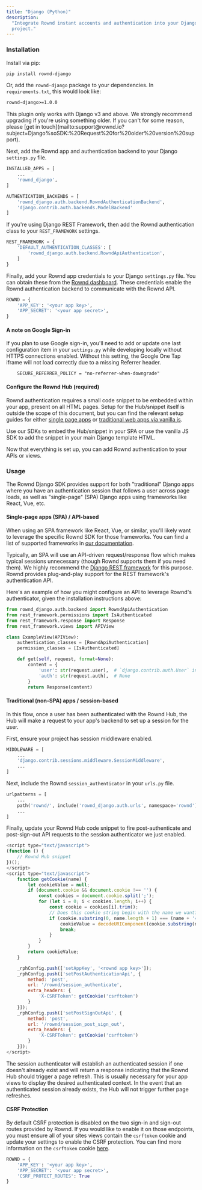 ```yaml
---
title: "Django (Python)"
description:
  "Integrate Rownd instant accounts and authentication into your Django-backed
  project."
---
```


### Installation

Install via pip:

```bash
pip install rownd-django
```

Or, add the `rownd-django` package to your dependencies. In `requirements.txt`,
this would look like:

```txt
rownd-django>=1.0.0
```

<Info>
  This plugin only works with Django v3 and above. We strongly recommend
  upgrading if you're using something older. If you can't for some reason,
  please [get in
  touch](mailto:support@rownd.io?subject=Django%soSDK:%20Request%20for%20older%20version%20support).
</Info>

Next, add the Rownd app and authentication backend to your Django `settings.py`
file.

```py
INSTALLED_APPS = [
    ...
    'rownd_django',
]

AUTHENTICATION_BACKENDS = [
    'rownd_django.auth.backend.RowndAuthenticationBackend',
    'django.contrib.auth.backends.ModelBackend'
]
```

If you're using Django REST Framework, then add the Rownd authentication class
to your `REST_FRAMEWORK` settings.

```py
REST_FRAMEWORK = {
    'DEFAULT_AUTHENTICATION_CLASSES': [
        'rownd_django.auth.backend.RowndApiAuthentication',
    ]
}
```

Finally, add your Rownd app credentials to your Django `settings.py` file. You
can obtain these from the [Rownd dashboard](https://app.rownd.io). These
credentials enable the Rownd authentication backend to communicate with the
Rownd API.

```py
ROWND = {
    'APP_KEY': '<your app key>',
    'APP_SECRET': '<your app secret>',
}
```

#### A note on Google Sign-in
If you plan to use Google sign-in, you'll need to add or update one last configuration item in your 
`settings.py` while developing locally without HTTPS connections enabled. Without this setting, the
Google One Tap iframe will not load correctly due to a missing Referrer header.

```
    SECURE_REFERRER_POLICY = "no-referrer-when-downgrade"
```

#### Configure the Rownd Hub (required)

Rownd authentication requires a small code snippet to be embedded within your
app, present on all HTML pages. Setup for the Hub/snippet itself is outside the
scope of this document, but you can find the relevant setup guides for either
[single page apps](https://docs.rownd.io/rownd/sdk-reference/web/react-next.js)
or
[traditional web apps via vanilla js](https://docs.rownd.io/rownd/sdk-reference/web/javascript-browser).

Use our SDKs to embed the Hub/snippet in your SPA or use the vanilla JS SDK to
add the snippet in your main Django template HTML.

Now that everything is set up, you can add Rownd authentication to your APIs or
views.

### Usage

The Rownd Django SDK provides support for both "traditional" Django apps where
you have an authentication session that follows a user across page loads, as
well as "single-page" (SPA) Django apps using frameworks like React, Vue, etc.

#### Single-page apps (SPA) / API-based

When using an SPA framework like React, Vue, or similar, you'll likely want to
leverage the specific Rownd SDK for those frameworks. You can find a list of
supported frameworks in
[our documentation](https://docs.rownd.io/rownd/sdk-reference/web).

Typically, an SPA will use an API-driven request/response flow which makes
typical sessions unnecessary (though Rownd supports them if you need them). We
highly recommend the
[Django REST framework](https://www.django-rest-framework.org/) for this
purpose. Rownd provides plug-and-play support for the REST framework's
authentication API.

Here's an example of how you might configure an API to leverage Rownd's
authenticator, given the installation instructions above:

```py
from rownd_django.auth.backend import RowndApiAuthentication
from rest_framework.permissions import IsAuthenticated
from rest_framework.response import Response
from rest_framework.views import APIView

class ExampleView(APIView):
    authentication_classes = [RowndApiAuthentication]
    permission_classes = [IsAuthenticated]

    def get(self, request, format=None):
        content = {
            'user': str(request.user),  # `django.contrib.auth.User` instance.
            'auth': str(request.auth),  # None
        }
        return Response(content)
```

#### Traditional (non-SPA) apps / session-based

In this flow, once a user has been authenticated with the Rownd Hub, the Hub
will make a request to your app's backend to set up a session for the user.

First, ensure your project has session middleware enabled.

```py
MIDDLEWARE = [
    ...
    'django.contrib.sessions.middleware.SessionMiddleware',
    ...
]
```

Next, include the Rownd `session_authenticator` in your `urls.py` file.

```py
urlpatterns = [
    ...
    path('rownd/', include('rownd_django.auth.urls', namespace='rownd')),
    ...
]
```

Finally, update your Rownd Hub code snippet to fire post-authenticate and post-sign-out API requests
 to the session authenticator we just enabled.

```js
<script type="text/javascript">
(function () {
    // Rownd Hub snippet
})();
</script>
<script type="text/javascript">
    function getCookie(name) {
        let cookieValue = null;
        if (document.cookie && document.cookie !== '') {
            const cookies = document.cookie.split(';');
            for (let i = 0; i < cookies.length; i++) {
                const cookie = cookies[i].trim();
                // Does this cookie string begin with the name we want?
                if (cookie.substring(0, name.length + 1) === (name + '=')) {
                    cookieValue = decodeURIComponent(cookie.substring(name.length + 1));
                    break;
                }
            }
        }
        return cookieValue;
    }

    _rphConfig.push(['setAppKey', '<rownd app key>']);
    _rphConfig.push(['setPostAuthenticationApi', {
        method: 'post',
        url: '/rownd/session_authenticate',
        extra_headers: {
            'X-CSRFToken': getCookie('csrftoken')
        }
    }]);
    _rphConfig.push(['setPostSignOutApi', {
        method: 'post',
        url: '/rownd/session_post_sign_out',
        extra_headers: {
            'X-CSRFToken': getCookie('csrftoken')
        }
    }]);
</script>
```

The session authenticator will establish an authenticated session if one doesn't
already exist and will return a response indicating that the Rownd Hub should
trigger a page refresh. This is usually necessary for your app views to display
the desired authenticated context. In the event that an authenticated session
already exists, the Hub will not trigger further page refreshes.

#### CSRF Protection
By default CSRF protection is disabled on the two sign-in and sign-out routes provided by Rownd. If
you would like to enable it on those endpoints, you must ensure all of your sites views contain the
`csrftoken` cookie and update your settings to enable the CSRF protection. You can find more information
on the `csrftoken` cookie [here](https://docs.djangoproject.com/en/4.2/ref/csrf/).
```python
ROWND = {
    'APP_KEY': '<your app key>',
    'APP_SECRET': '<your app secret>',
    'CSRF_PROTECT_ROUTES': True
}
```

